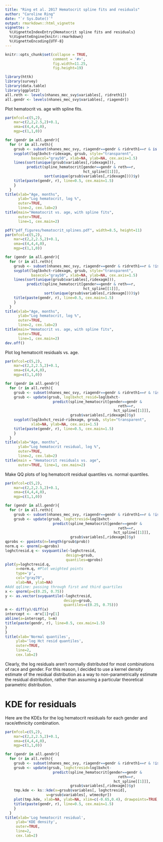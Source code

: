 ---
title: "Ring et al. 2017 Hematocrit spline fits and residuals"
author: "Caroline Ring"
date: "`r Sys.Date()`"
output: rmarkdown::html_vignette
vignette: >
  %\VignetteIndexEntry{Hematocrit spline fits and residuals}
  %\VignetteEngine{knitr::rmarkdown}
  %\VignetteEncoding{UTF-8}
---

```{r, include=FALSE}
knitr::opts_chunk$set(collapse = TRUE, 
                      comment = '#>', 
                      fig.width=11.25, 
                      fig.height=19)
```

```{r, eval = FALSE}
library(httk)
library(survey)
library(data.table)
library(ggplot2)
all.reth <- levels(nhanes_mec_svy$variables[, ridreth1])
all.gendr <- levels(nhanes_mec_svy$variables[, riagendr])
```

Plot hematocrit vs. age with spline fits.
```{r hematocrit_spline, eval=FALSE}
par(mfcol=c(5,2),
    mar=c(2,2,2.5,2)+0.1,
    oma=c(4,4,4,0),
    mgp=c(1,1,0))

for (gendr in all.gendr){
  for (r in all.reth){
    grsub <- subset(nhanes_mec_svy, riagendr==gendr & ridreth1==r & is.finite(loglbxhct))
    svyplot(loglbxhct~ridexagm, grsub, style="transparent", 
            basecol="gray50", xlab=NA, ylab=NA, cex.axis=1.5)
    lines(sort(unique(grsub$variables[,ridexagm])), 
          predict(spline_hematocrit[gender==gendr & reth==r,
                                    hct_spline[[1]]],
                  sort(unique(grsub$variables[,ridexagm])))$y)
    title(paste(gendr, r), line=0.5, cex.main=1.5)
    }
  }
title(xlab="Age, months",
      ylab="Log hematocrit, log %",
      outer=TRUE,
      line=2, cex.lab=2)
title(main="Hematocrit vs. age, with spline fits",
      outer=TRUE,
      line=1, cex.main=2)
```


```{r hematocrit_spline_pdf, echo=FALSE, eval=FALSE}
pdf("pdf_figures/hematocrit_splines.pdf", width=8.5, height=11)
par(mfcol=c(5,2),
    mar=c(2,2,2.5,2)+0.1,
    oma=c(4,4,4,0),
    mgp=c(1,1,0))

for (gendr in all.gendr){
  for (r in all.reth){
    grsub <- subset(nhanes_mec_svy, riagendr==gendr & ridreth1==r & !is.na(loglbxhct))
    svyplot(loglbxhct~ridexagm, grsub, style="transparent", 
            basecol="gray50", xlab=NA, ylab=NA, cex.axis=1.5)
    lines(sort(unique(grsub$variables[,ridexagm])), 
          predict(spline_hematocrit[gender==gendr & reth==r,
                                    hct_spline[[1]]],
                  sort(unique(grsub$variables[,ridexagm])))$y)
    title(paste(gendr, r), line=0.5, cex.main=1.5)
    }
  }
title(xlab="Age, months",
      ylab="Log hematocrit, log %",
      outer=TRUE,
      line=2, cex.lab=2)
title(main="Hematocrit vs. age, with spline fits",
      outer=TRUE,
      line=1, cex.main=2)
dev.off()
```

Plot log hematocrit residuals vs. age.
```{r hematocrit_resid, eval=FALSE}
par(mfcol=c(5,2),
    mar=c(2,2,2.5,2)+0.1,
    oma=c(4,4,4,0),
    mgp=c(1,1,0))

for (gendr in all.gendr){
  for (r in all.reth){
    grsub <- subset(nhanes_mec_svy, riagendr==gendr & ridreth1==r & !is.na(loglbxhct))
    grsub <- update(grsub, loglbxhct_resid=loglbxhct- 
                      predict(spline_hematocrit[gender==gendr & 
                                                    reth==r,
                                                  hct_spline[[1]]],
                              grsub$variables[,ridexagm])$y)
    svyplot(loglbxhct_resid~ridexagm, grsub, style="transparent", 
            xlab=NA, ylab=NA, cex.axis=1.5)
    title(paste(gendr, r), line=0.5, cex.main=1.5)
    }
  }
title(xlab="Age, months",
      ylab="Log hematocrit residual, log %", 
      outer=TRUE,
      line=2, cex.lab=2)
title(main = "Hematocrit residuals vs. age",
      outer=TRUE, line=1, cex.main=2)
```
Make QQ plots of log hematocrit residual quantiles vs. normal quantiles.
```{r, eval=FALSE}
par(mfcol=c(5,2),
    mar=c(2,2,2.5,2)+0.1,
    oma=c(4,4,4,0),
    mgp=c(1,1,0))

for (gendr in all.gendr){
  for (r in all.reth){
    grsub <- subset(nhanes_mec_svy, riagendr==gendr & ridreth1==r & !is.na(loglbxhct))
    grsub <- update(grsub, loghctresid=loglbxhct- 
                      predict(spline_hematocrit[gender==gendr & 
                                                    reth==r,
                                                  hct_spline[[1]]],
                              grsub$variables[,ridexagm])$y)
qprobs <- ppoints(n=length(grsub$prob))
norm.q <- qnorm(p=qprobs)
loghctresid.q <- svyquantile(~loghctresid, 
                            design=grsub,
                            quantiles=qprobs)
plot(y=loghctresid.q,
     x=norm.q, #Plot weighted points
     type='p',
     col="gray70",
     xlab=NA, ylab=NA)
#Add qqline: passing through first and third quartiles
x <- qnorm(p=c(0.25, 0.75))
y <- as.vector(svyquantile(~loghctresid, 
                           design=grsub,
                           quantiles=c(0.25, 0.75)))
m <- diff(y)/diff(x)
intercept <- -m*x[1]+y[1]
abline(a=intercept, b=m)
title(paste(gendr, r), line=0.5, cex.main=1.5)
}
}
title(xlab='Normal quantiles',
     ylab='log Hct resid quantiles',
     outer=TRUE,
     line=2,
     cex.lab=2)
```

Clearly, the log residuals aren't normally distributed for most combinations of race and gender. For this reason, I decided to use a kernel density estimate of the residual distribution as a way to non-parametrically estimate the residual distribution, rather than assuming a particular theoretical parametric distribution.

# KDE for residuals
Here are the KDEs for the log hematocrit residuals for each gender and race/ethnicity combination.
```{r, eval=FALSE}
par(mfcol=c(5,2),
    mar=c(2,2,2.5,2)+0.1,
    oma=c(4,4,4,0),
    mgp=c(1,1,0))

for (gendr in all.gendr){
  for (r in all.reth){
    grsub <- subset(nhanes_mec_svy, riagendr==gendr & ridreth1==r & !is.na(loglbxhct))
    grsub <- update(grsub, loghctresid=loglbxhct- 
                      predict(spline_hematocrit[gender==gendr & 
                                                    reth==r,
                                                  hct_spline[[1]]],
                              grsub$variables[,ridexagm])$y)
    tmp.kde <- ks::kde(x=grsub$variables[, loghctresid],
                   w=grsub$variables[, wtmec6yr])
    plot(tmp.kde, xlab=NA, ylab=NA, xlim=c(-0.65,0.4), drawpoints=TRUE, col.pt="black")
    title(paste(gendr, r), line=0.5, cex.main=1.5)
    }
  }
title(xlab='Log hematocrit residual',
     ylab='KDE density',
     outer=TRUE,
     line=2,
     cex.lab=2)
```